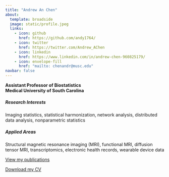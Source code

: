 ```yaml
---
title: "Andrew An Chen"
about:
  template: broadside
  image: static/profile.jpeg
  links:
    - icon: github
      href: https://github.com/andy1764/
    - icon: twitter
      href: https://twitter.com/Andrew_AChen
    - icon: linkedin
      href: https://www.linkedin.com/in/andrew-chen-960825179/
    - icon: envelope-fill
      href: "mailto: chenandr@musc.edu"
navbar: false
---
```


**Assistant Professor of Biostatistics**\
**Medical University of South Carolina**

##### Research Interests

Imaging statistics, statistical harmonization, network analysis, distributed data analysis, nonparametric statistics

##### Applied Areas

Structural magnetic resonance imaging (MRI), functional MRI, diffusion tensor MRI, transcriptomics, electronic health records, wearable device data

[View my publications](https://scholar.google.com/citations?user=4Zp2TCwAAAAJ&hl=en&oi=ao)

[Download my CV](static/Andrew_Chen_CV.pdf)
